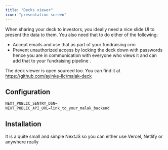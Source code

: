 ```yaml
---
title: "Decks viewer"
icon: "presentation-screen"
---
```


When sharing your deck to investors, you ideally need a nice
slide UI to present the data to them. You also need that to do either of the
following:

- Accept emails and use that as part of your fundraising crm
- Prevent unauthorized access by locking the deck down with passwords hence you are in communication
  with everyone who views it and can add that to your fundraising pipeline .

The deck viewer is open sourced too. You can find it at <https://github.com/ayinke-llc/malak-deck>

## Configuration

```txt
NEXT_PUBLIC_SENTRY_DSN=
NEXT_PUBLIC_API_URL=link_to_your_malak_backend
```

## Installation

It is a quite small and simple NextJS so you can either use Vercel, Netlify or anywhere really
